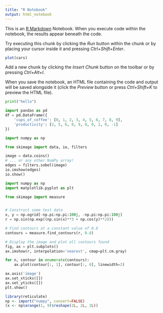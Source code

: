```yaml
---
title: "R Notebook"
output: html_notebook
---
```


This is an [R Markdown](http://rmarkdown.rstudio.com) Notebook. When you execute code within the notebook, the results appear beneath the code. 

Try executing this chunk by clicking the *Run* button within the chunk or by placing your cursor inside it and pressing *Ctrl+Shift+Enter*. 

```r
plot(cars)
```

Add a new chunk by clicking the *Insert Chunk* button on the toolbar or by pressing *Ctrl+Alt+I*.

When you save the notebook, an HTML file containing the code and output will be saved alongside it (click the *Preview* button or press *Ctrl+Shift+K* to preview the HTML file).

```python
print("hello")

import pandas as pd
df = pd.DataFrame({
    'cups_of_coffee': [0, 1, 2, 3, 4, 5, 6, 7, 8, 9],
    'productivity': [2, 5, 6, 8, 9, 8, 0, 1, 0, -1]
})

import numpy as np
```

```python
from skimage import data, io, filters

image = data.coins()
# ... or any other NumPy array!
edges = filters.sobel(image)
io.imshow(edges)
io.show()
```

```python
import numpy as np
import matplotlib.pyplot as plt

from skimage import measure


# Construct some test data
x, y = np.ogrid[-np.pi:np.pi:100j, -np.pi:np.pi:100j]
r = np.sin(np.exp((np.sin(x)**3 + np.cos(y)**2)))

# Find contours at a constant value of 0.8
contours = measure.find_contours(r, 0.8)

# Display the image and plot all contours found
fig, ax = plt.subplots()
ax.imshow(r, interpolation='nearest', cmap=plt.cm.gray)

for n, contour in enumerate(contours):
    ax.plot(contour[:, 1], contour[:, 0], linewidth=2)

ax.axis('image')
ax.set_xticks([])
ax.set_yticks([])
plt.show()
```


```r
library(reticulate)
np <- import("numpy", convert=FALSE)
(x <- np$arange(1, 9)$reshape(2L, 2L, 2L))
```

